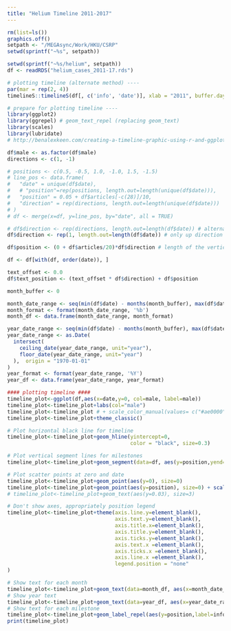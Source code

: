 ```yaml
---
title: "Helium Timeline 2011-2017"
---
```


```r
rm(list=ls())
graphics.off()
setpath <- "/MEGAsync/Work/HKU/CSRP"
setwd(sprintf("~%s", setpath))

setwd(sprintf("~%s/helium", setpath))
df <- readRDS("helium_cases_2011-17.rds")
```

```r
# plotting timeline (alternate method) ----
par(mar = rep(2, 4))
timelineS::timelineS(df[, c('info', 'date')], xlab = "2011", buffer.days = 14, scale = "year", scale.format = "%Y")
```

```r
# prepare for plotting timeline ----
library(ggplot2)
library(ggrepel) # geom_text_repel (replacing geom_text)
library(scales)
library(lubridate)
# http://benalexkeen.com/creating-a-timeline-graphic-using-r-and-ggplot2/

df$male <- as.factor(df$male)
directions <- c(1, -1) 

# positions <- c(0.5, -0.5, 1.0, -1.0, 1.5, -1.5)
# line_pos <- data.frame(
#   "date" = unique(df$date),
#   # "position"=rep(positions, length.out=length(unique(df$date))),
#   "position" = 0.05 + df$articles[-c(28)]/10,
#   "direction" = rep(directions, length.out=length(unique(df$date)))
# )
# df <- merge(x=df, y=line_pos, by="date", all = TRUE)

# df$direction <- rep(directions, length.out=length(df$date)) # alternating direction (up & down)
df$direction <- rep(1, length.out=length(df$date)) # only up direction

df$position <- (0 + df$articles/20)*df$direction # length of the vertical line (minimum value + number of articles scaled)

df <- df[with(df, order(date)), ]

text_offset <- 0.0
df$text_position <- (text_offset * df$direction) + df$position

month_buffer <- 0

month_date_range <- seq(min(df$date) - months(month_buffer), max(df$date) + months(month_buffer), by='month')
month_format <- format(month_date_range, '%b')
month_df <- data.frame(month_date_range, month_format)

year_date_range <- seq(min(df$date) - months(month_buffer), max(df$date) + months(month_buffer), by='year')
year_date_range <- as.Date(
  intersect(
    ceiling_date(year_date_range, unit="year"),
    floor_date(year_date_range, unit="year")
  ),  origin = "1970-01-01"
)
year_format <- format(year_date_range, '%Y')
year_df <- data.frame(year_date_range, year_format)

#### plotting timeline ####
timeline_plot<-ggplot(df,aes(x=date,y=0, col=male, label=male))
timeline_plot<-timeline_plot+labs(col="male")
timeline_plot<-timeline_plot # + scale_color_manual(values= c("#ae0000", "#005a9a"), drop = FALSE) # red for female, blue for male
timeline_plot<-timeline_plot+theme_classic()

# Plot horizontal black line for timeline
timeline_plot<-timeline_plot+geom_hline(yintercept=0, 
                                        color = "black", size=0.3)

# Plot vertical segment lines for milestones
timeline_plot<-timeline_plot+geom_segment(data=df, aes(y=position,yend=0,xend=date), size=0.3, linetype = 2) + scale_color_manual(values= c("#ae0000", "#005a9a"), drop = FALSE) # red for female, blue for male

# Plot scatter points at zero and date
timeline_plot<-timeline_plot+geom_point(aes(y=0), size=0)
timeline_plot<-timeline_plot+geom_point(aes(y=position), size=0) + scale_color_manual(values= c("#ae0000", "#005a9a"), drop = FALSE) # red for female, blue for male
# timeline_plot<-timeline_plot+geom_text(aes(y=0.03), size=3)

# Don't show axes, appropriately position legend
timeline_plot<-timeline_plot+theme(axis.line.y=element_blank(),
                                   axis.text.y=element_blank(),
                                   axis.title.x=element_blank(),
                                   axis.title.y=element_blank(),
                                   axis.ticks.y=element_blank(),
                                   axis.text.x =element_blank(),
                                   axis.ticks.x =element_blank(),
                                   axis.line.x =element_blank(),
                                   legend.position = "none"
)

# Show text for each month
timeline_plot<-timeline_plot+geom_text(data=month_df, aes(x=month_date_range,y = 0.027,label=month_format),size=2.5, vjust = 0.5, color='black', angle=45)
# Show year text
timeline_plot<-timeline_plot+geom_text(data=year_df, aes(x=year_date_range,y = -0.026,label=year_format, fontface="bold"),size=3, color='black')
# Show text for each milestone
timeline_plot<-timeline_plot+geom_label_repel(aes(y=position,label=info), size=2.7, force = 0.9, point.padding = NA)
print(timeline_plot)

```
